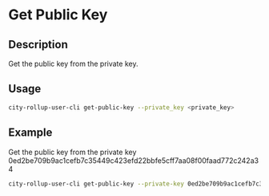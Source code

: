 # Get Public Key

## Description
Get the public key from the private key.

## Usage
```bash
city-rollup-user-cli get-public-key --private_key <private_key>
```

## Example
Get the public key from the private key 0ed2be709b9ac1cefb7c35449c423efd22bbfe5cff7aa08f00faad772c242a34
```bash
city-rollup-user-cli get-public-key --private-key 0ed2be709b9ac1cefb7c35449c423efd22bbfe5cff7aa08f00faad772c242a34
```


